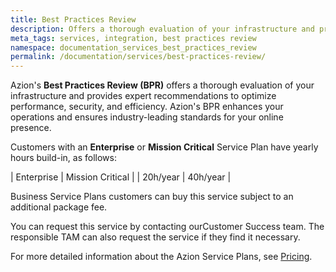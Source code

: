 ```yaml
---
title: Best Practices Review
description: Offers a thorough evaluation of your infrastructure and provides expert recommendations to optimize performance, security, and efficiency.
meta_tags: services, integration, best practices review
namespace: documentation_services_best_practices_review
permalink: /documentation/services/best-practices-review/
---
```


Azion's **Best Practices Review (BPR)** offers a thorough evaluation of your infrastructure and provides expert recommendations to optimize performance, security, and efficiency. Azion's BPR enhances your operations and ensures industry-leading standards for your online presence.

Customers with an **Enterprise** or **Mission Critical** Service Plan have yearly hours build-in, as follows:

| Enterprise | Mission Critical |
| 20h/year | 40h/year |

Business Service Plans customers can buy this service subject to an additional package fee.

You can request this service by contacting ourCustomer Success team. The responsible TAM can also request the service if they find it necessary.

For more detailed information about the Azion Service Plans, see [Pricing](https://www.azion.com/en/pricing/).
